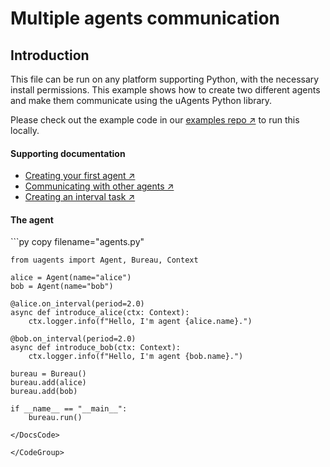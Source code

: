 
# Multiple agents communication

## Introduction

This file can be run on any platform supporting Python, with the necessary install permissions. This example shows how to create two different agents and make them communicate using the uAgents Python library.

Please check out the example code in our [examples repo ↗️](https://github.com/fetchai/uAgent-Examples/blob/main/1-uagents/examples/intermediate/multiple-agents/agents.py) to run this locally.

#### Supporting documentation

- [Creating your first agent ↗️](/guides/agents/create-a-uagent)
- [Communicating with other agents ↗️](/guides/agents/communicating-with-other-agents)
- [Creating an interval task ↗️](/guides/agents/interval-task)

#### The agent

<GithubCodeSegment digest="650f839f70eadf2b34c6dd966514576a">
    <CodeSegment
        path="https://github.com/fetchai/uAgent-Examples/blob/main/1-uagents/examples/intermediate/multiple-agents/agents.py"
        lineStart={1}
        lineEnd={19}
        hosted={true}
    />
</GithubCodeSegment>
<CodeGroup dynamic hasCopy isLocalHostedFile digest='650f839f70eadf2b34c6dd966514576a'>

<DocsCode local={true}>
	```py copy filename="agents.py"

	from uagents import Agent, Bureau, Context
	 
	alice = Agent(name="alice")
	bob = Agent(name="bob")
	 
	@alice.on_interval(period=2.0)
	async def introduce_alice(ctx: Context):
	    ctx.logger.info(f"Hello, I'm agent {alice.name}.")
	 
	@bob.on_interval(period=2.0)
	async def introduce_bob(ctx: Context):
	    ctx.logger.info(f"Hello, I'm agent {bob.name}.")
	 
	bureau = Bureau()
	bureau.add(alice)
	bureau.add(bob)
	 
	if __name__ == "__main__":
	    bureau.run()

```
</DocsCode>

</CodeGroup>



